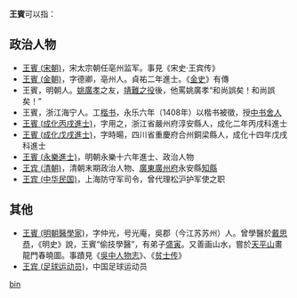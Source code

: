 '''王賓'''可以指：
== 政治人物 ==
* [[王賓_(宋朝)|王賓 (宋朝)]]，宋太宗朝任亳州监军。事見《宋史·王宾传》
* [[王賓_(金朝)|王賓 (金朝)]]，字德卿，亳州人。貞祐二年進士。《[[金史|金史]]》有傳
* 王賓，明朝人。[[姚廣孝|姚廣孝]]之友，[[靖難之役|靖難之役]]後，他罵姚廣孝“和尚誤矣！和尚誤矣！”
* 王賓，浙江海宁人。工[[楷书|楷书]]，永乐六年（1408年）以楷书被徵，授[[中书舍人|中书舍人]]
* [[王賓_(成化丙戌進士)|王賓 (成化丙戌進士)]]，字用之，浙江省嚴州府淳安縣人，成化二年丙戌科進士
* [[王賓_(成化戊戌進士)|王賓 (成化戊戌進士)]]，字時暘，四川省重慶府合州銅梁縣人，成化十四年戊戌科進士
* [[王賓_(永樂進士)|王賓 (永樂進士)]]，明朝永樂十六年進士、政治人物
* [[王宾_(清朝)|王宾 (清朝)]]，清朝末期政治人物、[[廣東|廣東]][[广州府|廣州府]]永安縣[[知縣|知縣]]
* [[王宾_(中华民国)|王宾 (中华民国)]]，上海防守军司令，曾代理松沪护军使之职

== 其他 ==
* [[王賓_(明朝醫學家)|王賓 (明朝醫學家)]]，字仲光，号光庵，吳郡（今江苏苏州）人。曾學醫於[[戴元禮|戴思恭]]，《明史》說，王賓“偷技學醫”，有弟子[[盛寅|盛寅]]。又善画山水，嘗於[[天平山_(苏州)|天平山]]畫龍門春曉圖。事蹟見《[[吳中人物志|吳中人物志]]》、《[[贫士传|贫士传]]》
* [[王宾_(足球运动员)|王宾 (足球运动员)]]，中国足球运动员

{{disambig}}

[[Category:二字王姓人名消歧义|bin]]
